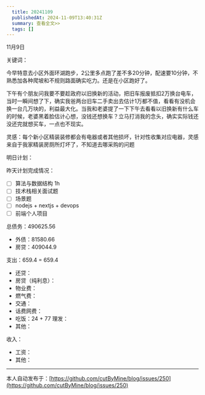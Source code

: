 ```yaml
---
  title: 20241109
  publishedAt: 2024-11-09T13:40:31Z
  summary: 查看全文>>
  tags: []
---
```


11月9日 

关键词：

今早特意去小区外面环湖跑步，2公里多点跑了差不多20分钟，配速要10分钟，不熟悉加各种爬坡和不规则路面确实吃力。还是在小区跑好了。

下午有个朋友问我要不要趁政府以旧换新的活动，把旧车报废抵扣2万换台电车，当时一瞬间想了下，确实我爸两台旧车二手卖出去估计1万都不值，看看有没机会换一台几万块的，利益最大化。当我和老婆提了一下下午去看看以旧换新有什么车的时候，老婆黑着脸估计心想，没钱还想换车？立马打消我的念头，确实实际钱还没还完就想买车，一点也不现实。

灵感：每个新小区精装装修都会有电器或者其他损坏，针对性收集对应电器，灵感来自于我家精装房厕所灯坏了，不知道去哪采购的问题

明日计划：


昨天计划完成情况：
- [ ] 算法与数据结构  1h
- [ ] 技术栈相关面试题
- [ ] 场景题
- [ ] nodejs + nextjs + devops
- [ ] 前端个人项目

总债务：490625.56
- 外债：81580.66
- 房贷：409044.9

支出：659.4 = 659.4
- 还贷：
- 房贷（纯利息）：
- 物业费：
- 燃气费：
- 交通：
- 话费网费：
- 吃饭：24 + 77
 理发：
- 其他：

收入：
- 工资：
- 其他：


---
本人自动发布于：[https://github.com/cutByMine/blog/issues/250](https://github.com/cutByMine/blog/issues/250)
